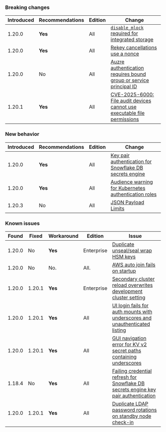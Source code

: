 ### Breaking changes

Introduced | Recommendations | Edition    | Change
---------- | --------------- | ---------- | ------
1.20.0     | **Yes**         | All        | [`disable_mlock` required for integrated storage](/vault/docs/v1.20.x/updates/important-changes#disable_mlock-config)
1.20.0     | **Yes**         | All        | [Rekey cancellations use a nonce](/vault/docs/v1.20.x/updates/important-changes#rekey-cancel-nonce)
1.20.0     | No              | All        | [Auzre authentication requires bound group or service principal ID](/vault/docs/v1.20.x/updates/important-changes##azure-auth)
1.20.1     | **Yes**         | All        | [CVE-2025-6000: File audit devices cannot use executable file permissions](/vault/docs/v1.20.x/updates/important-changes#cve-2025-6000)


### New behavior

Introduced | Recommendations | Edition    | Change
---------- | --------------- | ---------- | ------
1.20.0     | **Yes**         | All        | [Key pair authentication for Snowflake DB secrets engine](/vault/docs/v1.20.x/updates/important-changes#snowflake-keypair-auth)
1.20.0     | **Yes**         | All        | [Audience warning for Kubernetes authentication roles](#k8-audience-warning)
1.20.3     | No              | All        | [JSON Payload Limits](/vault/docs/v1.20.x/updates/important-changes#json-limits)



### Known issues

Found  | Fixed  | Workaround | Edition    | Issue
------ |--------| ---------- | ---------- | -----
1.20.0 | No     | **Yes**    | Enterprise | [Duplicate unseal/seal wrap HSM keys](/vault/docs/v1.20.x/updates/important-changes#hsm-keys)
1.20.0 | No     | No.        | All.       | [AWS auto join fails on startup](/vault/docs/v1.20.x/updates/important-changes#aws-auto-join)
1.20.0 | 1.20.1 | **Yes**    | Enterprise | [Secondary cluster reload overwrites development cluster setting](/vault/docs/v1.20.x/updates/important-changes#development-cluster-reload)
1.20.0 | 1.20.1 | **Yes**    | All        | [UI login fails for auth mounts with underscores and unauthenticated listing](/vault/docs/v1.20.x/updates/important-changes#ui-login-underscore)
1.20.0 | 1.20.1 | **Yes**    | All        | [GUI navigation error for KV v2 secret paths containing underscores](/vault/docs/v1.20.x/updates/important-changes#ui-kvv2-underscore-secrets)
1.18.4 | No     | **Yes**    | All        | [Failing credential refresh for Snowflake DB secrets engine key pair authentication](/vault/docs/v1.20.x/updates/important-changes#snowflake-keypair-refresh)
1.20.0 | 1.20.1 | **Yes**    | All        | [Duplicate LDAP password rotations on standby node check-in](/vault/docs/v1.20.x/updates/important-changes#ldap-checkin)
